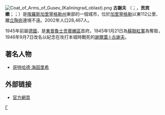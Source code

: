 {{coord|54|36|N|22|12|E|display=title}}
[[File:Coat_of_Arms_of_Gusev_(Kaliningrad_oblast).png|right]]
'''古謝夫''' （{{lang-ru|Гу́сев}}；{{lang-de|Gumbinnen}}，'''贡宾嫩'''；{{lang-lt|Gumbinė}}；{{lang-pl|Głąbin/Gąbin}}）是[[俄羅斯|俄羅斯]][[加里寧格勒州|加里寧格勒州]]東部的一個城市，位於[[加里寧格勒|加里寧格勒]]以東112公里、離[[立陶宛|立陶宛]]邊境不遠。2002年人口28,467人。

1945年前屬[[德國|德國]]，是[[東普魯士|東普魯士]][[贡賓嫩區|贡賓嫩區]]首府。1945年1月21日為[[蘇聯紅軍|蘇聯紅軍]]為奪取，1946年9月7日改名以紀念在攻打本城時戰死的[[謝爾蓋·I·古謝夫|謝爾蓋·I·古謝夫]]。

==著名人物==
* [[哥特哈德·海因里希|哥特哈德·海因里希]]
==外部链接==
* [http://www.admgusev.ru/ 官方網頁]{{Wayback|url=http://www.admgusev.ru/ |date=20070314105956 }} {{ru icon}}

{{加里寧格勒州行政區劃}}
{{Authority control}}
[[Category:加里寧格勒州城市|Г]]